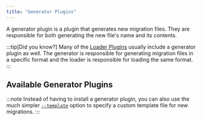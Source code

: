 ```yaml
---
title: "Generator Plugins"
---
```



A generator plugin is a plugin that generates new migration files.
They are responsible for both generating the new file's name and its contents.

:::tip[Did you know?]
Many of the [Loader Plugins](/plugins/loaders/) usually include a generator plugin as well.
The generator is responsible for generating migration files in a specific format and the loader is responsible for loading the same format.
:::

## Available Generator Plugins

<CardGrid>
  <LinkCard title="JavaScript generator" href="/plugins/generators/js/" description="A generator that generates .js migration files (using ESM and default export)" />
  <LinkCard title="MySQL generator" href="/plugins/generators/mysql/" description="A generator that generates .sql migration files" />
</CardGrid>

:::note
Instead of having to install a generator plugin, you can also use the much simpler [`--template`](/commands/new/#t---template-path) option to specify a custom template file for new migrations.
:::
